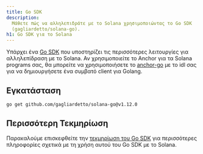 ```yaml
---
title: Go SDK
description:
  Μάθετε πώς να αλληλεπιδράτε με το Solana χρησιμοποιώντας το Go SDK
  (gagliardetto/solana-go).
h1: Go SDK για το Solana
---
```


Υπάρχει ένα [Go SDK](https://github.com/gagliardetto/solana-go) που υποστηρίζει
τις περισσότερες λειτουργίες για αλληλεπίδραση με το Solana. Αν χρησιμοποιείτε
το Anchor για τα Solana programs σας, θα μπορείτε να χρησιμοποιήσετε το
[anchor-go](https://github.com/gagliardetto/anchor-go) με το idl σας για να
δημιουργήσετε ένα συμβατό client για Golang.

## Εγκατάσταση

```bash title="Terminal"
go get github.com/gagliardetto/solana-go@v1.12.0
```

## Περισσότερη Τεκμηρίωση

Παρακαλούμε επισκεφθείτε την
[τεκμηρίωση του Go SDK](https://github.com/gagliardetto/solana-go?tab=readme-ov-file#installation)
για περισσότερες πληροφορίες σχετικά με τη χρήση αυτού του Go SDK με το Solana.

